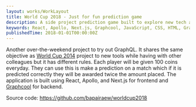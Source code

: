 ```yaml
---
layout: works/WorkLayout
title: World Cup 2018 - Just for fun prediction game
description: A side project prediction game built to explore new tech and have everyone enjoy World Cup 2018 event.
keywords: React, Apollo, Next.js, Graphcool, JavaScript, CSS, HTML, GraphQL, Web app, Frontend, Backend
publishedTime: 2018-01-01T00:00:00Z
---
```


Another over-the-weekend project to try out GraphQL. It shares the same objective as [World Cup 2014](/works/009-world-cup-2014)
project to new tools while having with other colleagues but it has different rules. Each player will be given 100 coins
everyday. They can use this is make a prediction on a match which if it is predicted correctly they will be awarded twice the amount
placed. The application is built using React, Apollo, and Next.js for frontend and [Graphcool](https://www.graph.cool/) for backend.

Source code: https://github.com/bapairaew/worldcup2018
